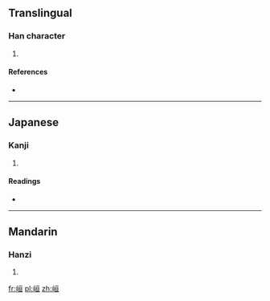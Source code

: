==Translingual==

===Han character===
{{Han char|rn=46|rad=山|as=06|sn=9|four=2171<sub>6</sub>|canj=山一日一 (UMAM)}}

# {{defn|Han|sort=山06}}

====References====
* {{Han ref|kx=0310.370|dkj=08050|dj=0610.240|hdz=10769.160|uh=5CD8|ud=23768|bh=CE7A|bd=52858}}

----

==Japanese==

===Kanji===
{{ja-kanji|grade=|rs=山06}}

# {{defn|Japanese|sort=山06}}

====Readings====
* {{ja-readings|on=[[かん]] (kan), [[ぐわん]] (guwan), [[こう]] (kō), [[ごう]] (gō)|kun=}}

----

==Mandarin==

===Hanzi===
{{cmn-hanzi|pin=[[huán]] ([[huan2]])}}

# {{defn|Mandarin|sort=山06}}

[[fr:峘]]
[[pl:峘]]
[[zh:峘]]
